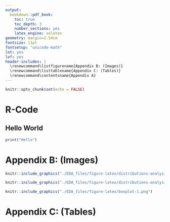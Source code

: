 ```yaml
---
output:
  bookdown::pdf_book:
    toc: true
    toc_depth: 3
    number_sections: yes
    latex_engine: xelatex
geometry: margin=2.54cm
fontsize: 11pt
fontsetup: "unicode-math"
lot: yes
lof: yes
header-includes: |
  \renewcommand\listfigurename{Appendix B: (Images)}
  \renewcommand\listtablename{Appendix C: (Tables)}
  \renewcommand\contentsname{Appendix A}
---
```


```r
knitr::opts_chunk$set(echo = FALSE)
```

\newpage

# R-Code

## Hello World

```r
print("Hello")
```

# Appendix B: (Images) {.unlisted .unnumbered}

```r
knitr::include_graphics("./EDA_files/figure-latex/distributions-analysis-1.png")
```

```r
knitr::include_graphics("./EDA_files/figure-latex/distributions-analysis-2.png")
```

```r
knitr::include_graphics("./EDA_files/figure-latex/boxplot-1.png")
```

# Appendix C: (Tables) {.unlisted .unnumbered}

